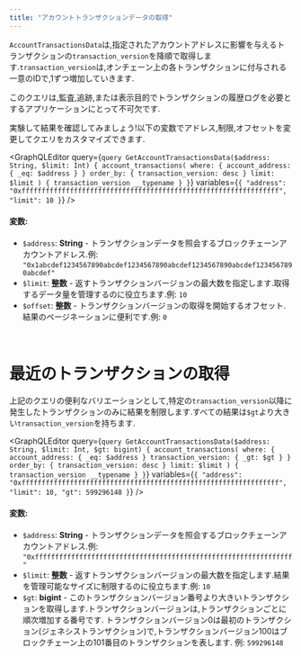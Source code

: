 ```yaml
---
title: "アカウントトランザクションデータの取得"
---
```




`AccountTransactionsData`は,指定されたアカウントアドレスに影響を与えるトランザクションの`transaction_version`を降順で取得します.`transaction_version`は,オンチェーン上の各トランザクションに付与される一意のIDで,1ずつ増加していきます.

このクエリは,監査,追跡,または表示目的でトランザクションの履歴ログを必要とするアプリケーションにとって不可欠です.

<Aside type="note">
  実験して結果を確認してみましょう!以下の変数でアドレス,制限,オフセットを変更してクエリをカスタマイズできます.
</Aside>

<GraphQLEditor
  query={`query GetAccountTransactionsData($address: String, $limit: Int) {
  account_transactions(
    where: { account_address: { _eq: $address } }
    order_by: { transaction_version: desc }
    limit: $limit
  ) {
    transaction_version
    __typename
  }
}`}
  variables={`{
  "address": "0xffffffffffffffffffffffffffffffffffffffffffffffffffffffffffffffff",
  "limit": 10
}`}
/>

#### 変数:

- `$address`: **String** - トランザクションデータを照会するブロックチェーンアカウントアドレス.例: `"0x1abcdef1234567890abcdef1234567890abcdef1234567890abcdef1234567890abcdef"`
- `$limit`: **整数** - 返すトランザクションバージョンの最大数を指定します.取得するデータ量を管理するのに役立ちます.例: `10`
- `$offset`: **整数** - トランザクションバージョンの取得を開始するオフセット.結果のページネーションに便利です.例: `0`

<br />

# 最近のトランザクションの取得

上記のクエリの便利なバリエーションとして,特定の`transaction_version`以降に発生したトランザクションのみに結果を制限します.すべての結果は`$gt`より大きい`transaction_version`を持ちます.

<GraphQLEditor
  query={`query GetAccountTransactionsData($address: String, $limit: Int, $gt: bigint) {
  account_transactions(
    where: {
      account_address: { _eq: $address }
      transaction_version: { _gt: $gt }
    }
    order_by: { transaction_version: desc }
    limit: $limit
  ) {
    transaction_version
    __typename
  }
}`}
  variables={`{
  "address": "0xffffffffffffffffffffffffffffffffffffffffffffffffffffffffffffffff",
  "limit": 10,
  "gt": 599296148
}`}
/>

#### 変数:

- `$address`: **String** - トランザクションデータを照会するブロックチェーンアカウントアドレス.例: `"0xffffffffffffffffffffffffffffffffffffffffffffffffffffffffffffffff"`
- `$limit`: **整数** - 返すトランザクションバージョンの最大数を指定します.結果を管理可能なサイズに制限するのに役立ちます.例: `10`
- `$gt`: **bigint** - このトランザクションバージョン番号より大きいトランザクションを取得します.トランザクションバージョンは,トランザクションごとに順次増加する番号です.
  トランザクションバージョン0は最初のトランザクション(ジェネシストランザクション)で,トランザクションバージョン100はブロックチェーン上の101番目のトランザクションを表します.
  例: `599296148`

